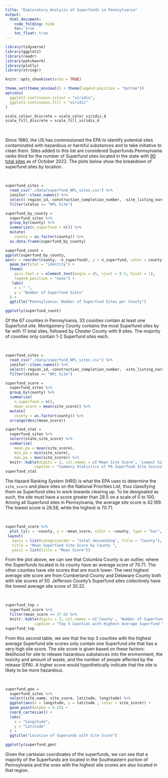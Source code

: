 ```yaml
---
title: "Exploratory Analysis of Superfunds in Pennsylvania"
output: 
  html_document:
    code_folding: hide
    toc: true
    toc_float: true
---
```


```r
library(tidyverse)
library(ggplot2)
library(readr)
library(patchwork)
library(plotly)
library(stringr)

knitr::opts_chunk$set(echo = TRUE)

theme_set(theme_minimal() + theme(legend.position = "bottom"))
options(
  ggplot2.continuous.colour = "viridis",
  ggplot2.continuous.fill = "viridis"
)

scale_colour_discrete = scale_color_viridis_d
scale_fill_discrete = scale_fill_viridis_d
```
<style type="text/css">

h1.title {
  text-align: center;
}

</style>

&nbsp;

Since 1980, the US has commissioned the EPA to identify potential sites contaminated with hazardous or harmful substances and to take initiative to clean them. Sites added to this list are considered Superfunds.Pennsylvania ranks third for the number of Superfund sites located in the state with [90 total sites](https://www.statista.com/statistics/1147665/number-of-hazardous-waste-sites-in-the-united-states/#:~:text=New%20Jersey%20is%20home%20to,or%20%22Superfund%22%20was%20passed.) as of October 2022. The plots below show the breakdown of superfund sites by location. 

&nbsp;

```r
superfund_sites =
  read_csv("./data/superfund_NPL_sites.csv") %>% 
  janitor::clean_names() %>% 
  select(-region_id,-construction_completion_number, -site_listing_narrative, -site_progress_profile, -ends_with("notice"), -restoration_fr_notice_jumper_page, -noid_date, -deletion_date) %>% 
  filter(status == "NPL Site")

superfund_by_county =
  superfund_sites %>% 
  group_by(county) %>% 
  summarize(n_superfund = n()) %>% 
  mutate(
    county = as.factor(county)) %>%
  as.data.frame(superfund_by_county)

superfund_count =
ggplot(superfund_by_county,
aes(x = reorder(county, -n_superfund), y = n_superfund, color = county, fill = county)) + 
  geom_bar(stat = "identity") +
  theme(
    axis.text.x = element_text(angle = 45, vjust = 0.5, hjust = 1),
    legend.position = "none") +
   labs(
    x = " ",
    y = "Number of Superfund Sites"
  ) +
  ggtitle("Pennsylvania: Number of Superfund Sites per County")

ggplotly(superfund_count)
```
Of the 67 counties in Pennsylvania, 33 counties contain at least one Superfund site. Montgomery County contains the most Superfund sites by far with 17 total sites, followed by Chester County with 9 sites. The majority of counties only contain 1-2 Superfund sites each. 

&nbsp;

```r
superfund_sites =
  read_csv("./data/superfund_NPL_sites.csv") %>% 
  janitor::clean_names() %>% 
  select(-region_id,-construction_completion_number, -site_listing_narrative, -site_progress_profile, -ends_with("notice"), -restoration_fr_notice_jumper_page, -noid_date, -deletion_date) %>% 
  filter(status == "NPL Site")

superfund_score =
  superfund_sites %>% 
  group_by(county) %>% 
  summarize(
    n_superfund = n(),
    mean_score = mean(site_score)) %>% 
  mutate(
    county = as.factor(county)) %>%
  arrange(desc(mean_score)) 

superfund_stat = 
  superfund_sites %>%
  select(state,site_score) %>%
  summarize(
    mean_pa = mean(site_score), 
    min_pa = min(site_score),
    max_pa = max(site_score)) %>%
  knitr::kable(digits = 3, col.names = c('Mean Site Score', 'Lowest Site Score', 'Highest Site Score'),
             caption = "Summary Statistics of PA Superfund Site Scores")
superfund_stat
```
The Hazard Ranking System (HRS) is what the EPA uses to determine the `site_score` and place sites on the National Priorities List, thus classifying them as Superfund sites to work towards clearing up. To be designated as such, the site must have a score greater than 28.5 on a scale of 0 to 100. Among all Superfund sites in Pennsylvania, the average site score is 42.169. The lowest score is 28.58, while the highest is 70.71. 

&nbsp;

```r

superfund_score %>% 
  plot_ly(x = ~county, y = ~mean_score, color = ~county, type = "bar", colors = "viridis") %>%
 layout(
   xaxis = list(categoryorder = "total descending", title = "County"),
   title = "Mean Superfund Site Score by County ",
   yaxis = list(title = "Mean Score"))

```
From the plot above, we can see that Columbia County is an outlier, where the Superfunds located in its county have an average score of 70.71. The other counties have site scores that are much lower. The next highest average site score are from Cumberland County and Delaware County both with site scores of 50. Jefferson County's Superfund sites collectively have the lowest average site score of 30.22. 

&nbsp;

```r
superfund_top =
  superfund_score %>% 
  filter(mean_score >= 47.6) %>%
  knitr::kable(digits = 3, col.names = c('County', 'Number of Superfunds', 'Mean Site Score'),
             caption = "Top 5 Counties with Highest Average Superfund Score")
superfund_top
```
From this second table, we see that the top 3 counties with the highest average Superfund site scores only contain one Superfund site that has a very high site score. The site score is given based on these factors: likelihood for site to release hazardous substances into the environment, the toxicity and amount of waste, and the number of people affected by the release (EPA). A higher score would hypothetically indicate that the site is likely to be more hazardous.

&nbsp;


```r
superfund_geo =
  superfund_sites %>% 
  select(site_name, site_score, latitude, longitude) %>% 
  ggplot(aes(x = longitude, y = latitude , color = site_score)) +
  geom_point(alpha = 0.25) +
  coord_cartesian() +
  labs(
    x = "Longitude",
    y = "Latitude"
  ) +
  ggtitle("Location of Superunds with Site Score")

ggplotly(superfund_geo)
```
Given the cartesian coordinates of the superfunds, we can see that a majority of the Superfunds are located in the Southeastern portion of Pennsylvania and the ones with the highest site scores are also located in that region. 

&nbsp;




